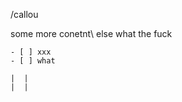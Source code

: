 /callou

<Callout type="note">
    some more conetnt\
    else what the fuck 

    - [ ] xxx
    - [ ] what

    |  |
    |  |

</Callout>
